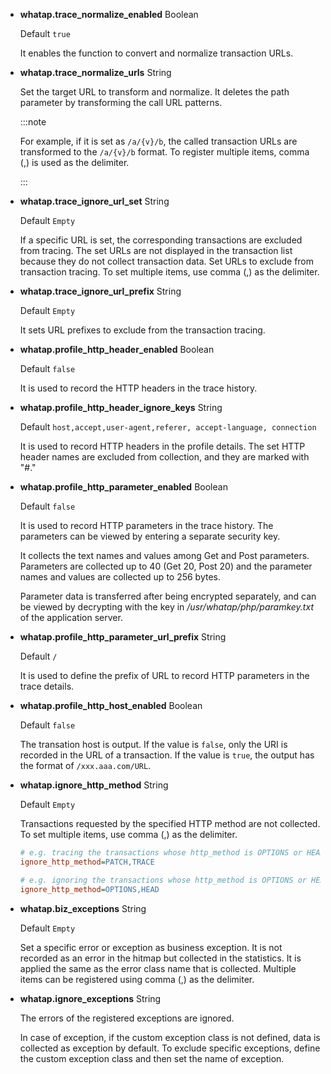- **whatap.trace_normalize_enabled** <span class='type'>Boolean</span>

  Default `true`

  It enables the function to convert and normalize transaction URLs.

- **whatap.trace_normalize_urls** <span class='type'>String</span>

  Set the target URL to transform and normalize. It deletes the path parameter by transforming the call URL patterns. 

  :::note

  For example, if it is set as `/a/{v}/b`, the called transaction URLs are transformed to the `/a/{v}/b` format. To register multiple items, comma (,) is used as the delimiter.

  :::

- **whatap.trace_ignore_url_set** <span class='type'>String</span>

  Default `Empty`

  If a specific URL is set, the corresponding transactions are excluded from tracing. The set URLs are not displayed in the transaction list because they do not collect transaction data. Set URLs to exclude from transaction tracing. To set multiple items, use comma (,) as the delimiter.

- **whatap.trace_ignore_url_prefix** <span class='type'>String</span>

  Default `Empty`

  It sets URL prefixes to exclude from the transaction tracing.

- **whatap.profile_http_header_enabled** <span class='type'>Boolean</span>

  Default `false`

  It is used to record the HTTP headers in the trace history.

- **whatap.profile_http_header_ignore_keys** <span class='type'>String</span>

  Default `host,accept,user-agent,referer, accept-language, connection`

  It is used to record HTTP headers in the profile details. The set HTTP header names are excluded from collection, and they are marked with "#."

- **whatap.profile_http_parameter_enabled** <span class='type'>Boolean</span><ScrollToLink anchor='profile_http_parameter' />

  Default `false`

  It is used to record HTTP parameters in the trace history. The parameters can be viewed by entering a separate security key.

  It collects the text names and values among Get and Post parameters. Parameters are collected up to 40 (Get 20, Post 20) and the parameter names and values are collected up to 256 bytes.

  Parameter data is transferred after being encrypted separately, and can be viewed by decrypting with the key in _/usr/whatap/php/paramkey.txt_ of the application server.

- **whatap.profile_http_parameter_url_prefix** <span class='type'>String</span>

  Default `/`

  It is used to define the prefix of URL to record HTTP parameters in the trace details.

- **whatap.profile_http_host_enabled** <span class='type'>Boolean</span>

  Default `false`

  The transation host is output. If the value is `false`, only the URI is recorded in the URL of a transaction. If the value is `true`, the output has the format of `/xxx.aaa.com/URL`.

- **whatap.ignore_http_method** <span class='type'>String</span>

  Default `Empty`

  Transactions requested by the specified HTTP method are not collected. To set multiple items, use comma (,) as the delimiter.

  ```ini title="whatap.ini"
  # e.g. tracing the transactions whose http_method is OPTIONS or HEAD
  ignore_http_method=PATCH,TRACE

  # e.g. ignoring the transactions whose http_method is OPTIONS or HEAD
  ignore_http_method=OPTIONS,HEAD
  ```

- **whatap.biz_exceptions** <span class='type'>String</span>

  Default `Empty`

  Set a specific error or exception as business exception. It is not recorded as an error in the hitmap but collected in the statistics. It is applied the same as the error class name that is collected. Multiple items can be registered using comma (,) as the delimiter.

- **whatap.ignore_exceptions** <span class='type'>String</span>

  The errors of the registered exceptions are ignored.

  In case of exception, if the custom exception class is not defined, data is collected as exception by default. To exclude specific exceptions, define the custom exception class and then set the name of exception.

